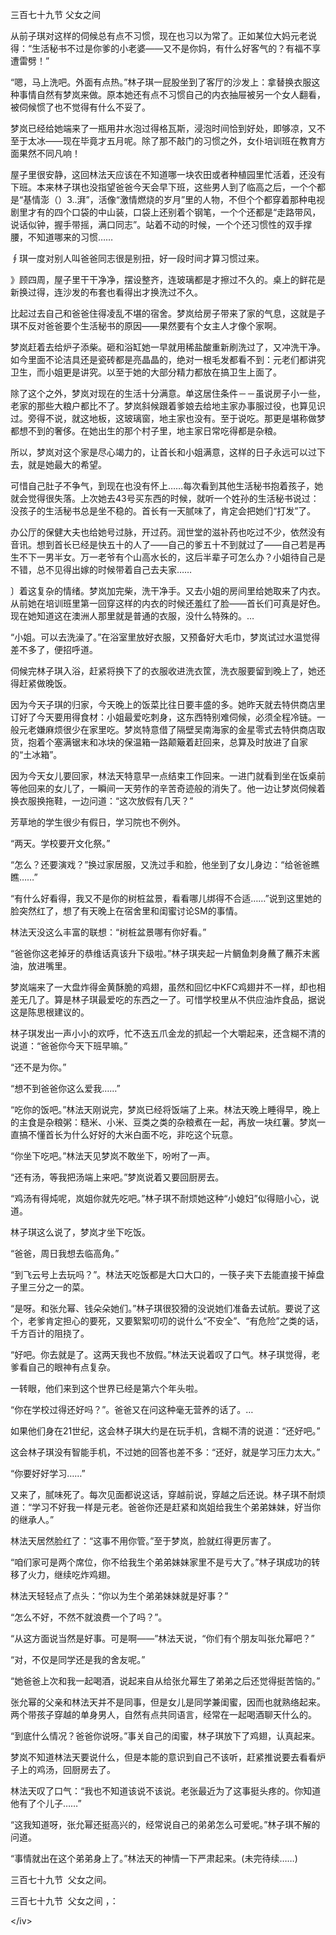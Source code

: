 

三百七十九节 父女之间

从前子琪对这样的伺候总有点不习惯，现在也习以为常了。正如某位大妈元老说得：“生活秘书不过是你爹的小老婆――又不是你妈，有什么好客气的？有福不享遭雷劈！”

“嗯，马上洗吧。外面有点热。”林子琪一屁股坐到了客厅的沙发上：拿替换衣服这种事情自然有梦岚来做。原本她还有点不习惯自己的内衣抽屉被另一个女人翻看，被伺候惯了也不觉得有什么不妥了。

梦岚已经给她端来了一瓶用井水泡过得格瓦斯，浸泡时间恰到好处，即够凉，又不至于太冰――现在毕竟才五月呢。除了那不敲门的习惯之外，女仆培训班在教育方面果然不同凡响！

屋子里很安静，这回林法天应该在不知道哪一块农田或者种植园里忙活着，还没有下班。本来林子琪也没指望爸爸今天会早下班，这些男人到了临高之后，一个个都是“基情澎（）3..湃”，活像“激情燃烧的岁月”里的人物，不但个个都穿着那种电视剧里才有的四个口袋的中山装，口袋上还别着个钢笔，一个个还都是“走路带风，说话似钟，握手带摇，满口同志”。站着不动的时候，一个个还习惯性的双手撑腰，不知道哪来的习惯……

∮琪一度对别人叫爸爸同志很是别扭，好一段时间才算习惯过来。

》顾四周，屋子里干干净净，摆设整齐，连玻璃都是才擦过不久的。桌上的鲜花是新换过得，连沙发的布套也看得出才换洗过不久。

比起过去自己和爸爸住得凌乱不堪的宿舍。梦岚给房子带来了家的气息，这就是子琪不反对爸爸要个生活秘书的原因――果然要有个女主人才像个家啊。

梦岚赶着去给炉子添柴。砸和浴缸她一早就用稀盐酸重新刷洗过了，又冲洗干净。如今里面不论洁具还是瓷砖都是亮晶晶的，绝对一根毛发都看不到：元老们都讲究卫生，而小姐更是讲究。以至于她的大部分精力都放在搞卫生上面了。

除了这个之外，梦岚对现在的生活十分满意。单这居住条件－－虽说房子小一些，老家的那些大粮户都比不了。梦岚斜候跟着爹娘去给地主家办事服过役，也算见识过。旁得不说，就这地板，这玻璃窗，地主家也没有。至于说吃。那更是堪称做梦都想不到的奢侈。在她出生的那个村子里，地主家日常吃得都是杂粮。

所以，梦岚对这个家是尽心竭力的，让首长和小姐满意，这样的日子永远可以过下去，就是她最大的希望。

可惜自己肚子不争气，到现在也没有怀上……每次看到其他生活秘书抱着孩子，她就会觉得很失落。上次她去43号买东西的时候，就听一个姓孙的生活秘书说过：没孩子的生活秘书总是坐不稳的。首长有一天腻味了，肯定会把她们“打发”了。

办公厅的保健大夫也给她号过脉，开过药。润世堂的滋补药也吃过不少，依然没有音讯。想到首长已经是快五十的人了――自己的爹五十不到就过了――自己若是再生不下一男半女。万一老爷有个山高水长的，这后半辈子可怎么办？小姐待自己是不错，总不见得出嫁的时候带着自己去夫家……

〕着这复杂的情绪。梦岚加完柴，洗干净手。又去小姐的房间里给她取来了内衣。从前她在培训班里第一回穿这样的内衣的时候还羞红了脸――首长们可真是好色。现在她知道这在澳洲人那里就是普通的衣服，没什么特殊的。…

“小姐。可以去洗澡了。”在浴室里放好衣服，又预备好大毛巾，梦岚试过水温觉得差不多了，便招呼道。

伺候完林子琪入浴，赶紧将换下了的衣服收进洗衣筐，洗衣服要留到晚上了，她还得赶紧做晚饭。

因为今天子琪的归家，今天晚上的饭菜比往日要丰盛的多。她昨天就去特供商店里订好了今天要用得食材：小姐最爱吃刺身，这东西特别难伺候，必须全程冷链。一般元老嫌麻烦很少在家里吃。梦岚特意借了隔壁吴南海家的金星零式去特供商店取货，抱着个塞满锯末和冰块的保温箱一路颠簸着赶回来，总算及时放进了自家的“土冰箱”。

因为今天女儿要回家，林法天特意早一点结束工作回来。一进门就看到坐在饭桌前等他回来的女儿了，一瞬间一天劳作的辛苦奇迹般的消失了。他一边让梦岚伺候着换衣服换拖鞋，一边问道：“这次放假有几天？”

芳草地的学生很少有假日，学习院也不例外。

“两天。学校要开文化祭。”

“怎么？还要演戏？”换过家居服，又洗过手和脸，他坐到了女儿身边：“给爸爸瞧瞧……”

“有什么好看得，我又不是你的树桩盆景，看看哪儿绑得不合适……”说到这里她的脸突然红了，想了有天晚上在宿舍里和闺蜜讨论SM的事情。

林法天没这么丰富的联想：“树桩盆景哪有你好看。”

“爸爸你这老掉牙的恭维话真该升下级啦。”林子琪夹起一片鲷鱼刺身蘸了蘸芥末酱油，放进嘴里。

梦岚端来了一大盘炸得金黄酥脆的鸡翅，虽然和回忆中KFC鸡翅并不一样，却也相差无几了。算是林子琪最爱吃的东西之一了。可惜学校里从不供应油炸食品，据说这是陈思根建议的。

林子琪发出一声小小的欢呼，忙不迭五爪金龙的抓起一个大嚼起来，还含糊不清的说道：“爸爸你今天下班早嘛。”

“还不是为你。”

“想不到爸爸你这么爱我……”

“吃你的饭吧。”林法天刚说完，梦岚已经将饭端了上来。林法天晚上睡得早，晚上的主食是杂粮粥：糙米、小米、豆类之类的杂粮煮在一起，再放一块红薯。梦岚一直搞不懂首长为什么好好的大米白面不吃，非吃这个玩意。

“你坐下吃吧。”林法天见梦岚不敢坐下，吩咐了一声。

“还有汤，等我把汤端上来吧。”梦岚说着又要回厨房去。

“鸡汤有得炖呢，岚姐你就先吃吧。”林子琪不耐烦她这种“小媳妇”似得赔小心，说道。

林子琪这么说了，梦岚才坐下吃饭。

“爸爸，周日我想去临高角。”

“到飞云号上去玩吗？”。林法天吃饭都是大口大口的，一筷子夹下去能直接干掉盘子里三分之一的菜。

“是呀。和张允幂、钱朵朵她们。”林子琪很狡猾的没说她们准备去试航。要说了这个，老爹肯定担心的要死，又要絮絮叨叨的说什么“不安全”、“有危险”之类的话，千方百计的阻挠了。

“好吧。你去就是了。这两天我也不放假。”林法天说着叹了口气。林子琪觉得，老爹看自己的眼神有点复杂。

一转眼，他们来到这个世界已经是第六个年头啦。

“你在学校过得还好吗？”。爸爸又在问这种毫无营养的话了。…

如果他们身在21世纪，这会林子琪大约是在玩手机，含糊不清的说道：“还好吧。”

这会林子琪没有智能手机，不过她的回答也差不多：“还好，就是学习压力太大。”

“你要好好学习……”

又来了，腻味死了。每次见面都说这话，穿越前说，穿越之后还说。林子琪不耐烦道：“学习不好我一样是元老。爸爸你还是赶紧和岚姐给我生个弟弟妹妹，好当你的继承人。”

林法天居然脸红了：“这事不用你管。”至于梦岚，脸就红得更厉害了。

“咱们家可是两个席位，你不给我生个弟弟妹妹家里不是亏大了。”林子琪成功的转移了火力，继续吃炸鸡翅。

林法天轻轻点了点头：“你以为生个弟弟妹妹就是好事？”

“怎么不好，不然不就浪费一个了吗？”。

“从这方面说当然是好事。可是啊――”林法天说，“你们有个朋友叫张允幂吧？”

“对，不仅是同学还是我的舍友呢。”

“她爸爸上次和我一起喝酒，说起来自从给张允幂生了弟弟之后还觉得挺苦恼的。”

张允幂的父亲和林法天并不是同事，但是女儿是同学兼闺蜜，因而也就熟络起来。两个带孩子穿越的单身男人，自然有点共同语言，经常在一起喝酒聊天什么的。

“到底什么情况？爸爸你说呀。”事关自己的闺蜜，林子琪放下了鸡翅，认真起来。

梦岚不知道林法天要说什么，但是本能的意识到自己不该听，赶紧推说要去看看炉子上的鸡汤，回厨房去了。

林法天叹了口气：“我也不知道该说不该说。老张最近为了这事挺头疼的。你知道他有了个儿子……”

“这我知道呀，张允幂还挺高兴的，经常说自己的弟弟怎么可爱呢。”林子琪不解的问道。

“事情就出在这个弟弟身上了。”林法天的神情一下严肃起来。(未完待续……)

三百七十九节  父女之间。

三百七十九节  父女之间 ，：

&lt;/iv&gt;

